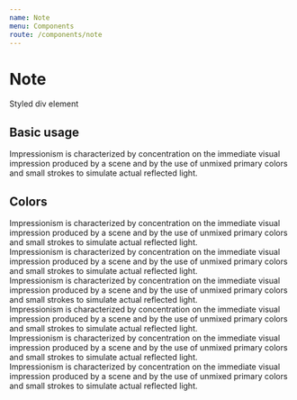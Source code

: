 ```yaml
---
name: Note
menu: Components
route: /components/note
---
```



# Note

Styled div element

<Props of={Note} />

## Basic usage

<Playground>
  <Note>
    <Text fontSize="22px">
      Impressionism is characterized by concentration on the immediate visual
      impression produced by a scene and by the use of unmixed primary colors
      and small strokes to simulate actual reflected light.
    </Text>
  </Note>
</Playground>

## Colors

<Playground>
  <Note backgroundColor={colors.red}>
    <Text fontSize="22px">
      Impressionism is characterized by concentration on the immediate visual
      impression produced by a scene and by the use of unmixed primary colors
      and small strokes to simulate actual reflected light.
    </Text>
  </Note>
  <br />

  <Note backgroundColor={colors.green}>
    <Text fontSize="22px">
      Impressionism is characterized by concentration on the immediate visual
      impression produced by a scene and by the use of unmixed primary colors
      and small strokes to simulate actual reflected light.
    </Text>
  </Note>
  <br />

  <Note backgroundColor={colors.blue}>
    <Text fontSize="22px">
      Impressionism is characterized by concentration on the immediate visual
      impression produced by a scene and by the use of unmixed primary colors
      and small strokes to simulate actual reflected light.
    </Text>
  </Note>
  <br />

  <Note backgroundColor={colors.pink}>
    <Text fontSize="22px">
      Impressionism is characterized by concentration on the immediate visual
      impression produced by a scene and by the use of unmixed primary colors
      and small strokes to simulate actual reflected light.
    </Text>
  </Note>
  <br />

  <Note backgroundColor={colors.yellow}>
    <Text fontSize="22px">
      Impressionism is characterized by concentration on the immediate visual
      impression produced by a scene and by the use of unmixed primary colors
      and small strokes to simulate actual reflected light.
    </Text>
  </Note>
  <br />

  <Note backgroundColor={colors.orange}>
    <Text fontSize="22px">
      Impressionism is characterized by concentration on the immediate visual
      impression produced by a scene and by the use of unmixed primary colors
      and small strokes to simulate actual reflected light.
    </Text>
  </Note>
</Playground>
